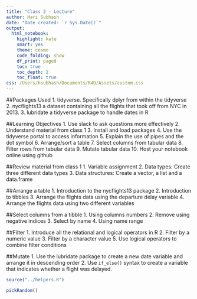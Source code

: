 ```yaml
---
title: "Class 2 - Lecture"
author: Hari Subhash
date: "Date created: `r Sys.Date()`"
output:
  html_notebook:
    highlight: kate
    smart: yes
    theme: cosmo
    code_folding: show
    df_print: paged
    toc: true
    toc_depth: 2
    toc_float: true
css: /Users/hsubhash/Documents/R4D/Assets/custom.css
---
```

##Packages Used
1. tidyverse. Specifically dplyr from within the tidyverse
2. nycflights13 a dataset containing all the flights that took off from NYC in 2013.
3. lubridate a tidyverse package to handle dates in R

##Learning Objectives
1. Use slack to ask questions more effectively
2. Understand material from class 1
3. Install and load packages
4. Use the tidyverse portal to access information
5. Explain the use of pipes and the dot symbol
6. Arrange/sort a table
7. Select columns from tabular data
8. Filter rows from tabular data
9. Mutate tabular data
10. Host your notebook online using github


##Review material from class 1
1. Variable assignment
2. Data types: Create three different data types
3. Data structures: Create a vector, a list and a data.frame

##Arrange a table
1. Introduction to the nycflights13 package
2. Introduction to tibbles
3. Arrange the flights data using the departure delay variable
4. Arrange the flights data using two different variables

##Select columns from a tibble
1. Using columns numbers
2. Remove using negative indices
3. Select by name
4. Using name range

##Filter
1. Introduce all the relational and logical operators in R
2. Filter by a numeric value
3. Filter by a character value
5. Use logical operators to combine filter conditions

##Mutate
1. Use the lubridate package to create a new date variable and arrange it in descending order
2. Use `if_else()` syntax to create a variable that indicates whether a flight was delayed.


```r
source("../helpers.R")

pickRandom()
```

